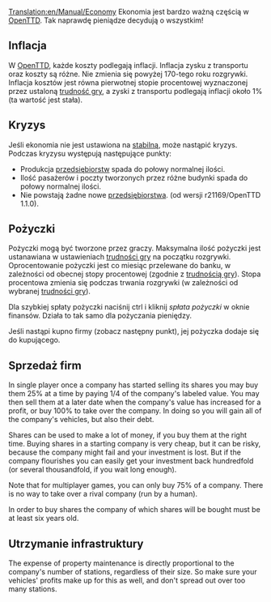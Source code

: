 [[Translation:en/Manual/Economy]]
{{pl/Tłumaczenie|oryg. = en/Manual/Economy
|z     = en
|na    = pl
|Postępy = 60
}}
{{pl/Manual/Spis treści}}
Ekonomia jest bardzo ważną częścią w [[pl/Manual/Main Page|OpenTTD]]. Tak naprawdę pieniądze decydują o wszystkim!

==Inflacja==
W [[pl/Manual/Main Page|OpenTTD]], każde koszty podlegają inflacji. Inflacja zysku z transportu oraz koszty są różne. Nie zmienia się powyżej 170-tego roku rozgrywki. Inflacja kosztów jest równa pierwotnej stopie procentowej wyznaczonej przez ustaloną [[pl/Archive/Manual/Settings/Trudność|trudność gry]], a zyski z transportu podlegają inflacji około 1% (ta wartość jest stała).

==Kryzys==
Jeśli ekonomia nie jest ustawiona na [[pl/Archive/Manual/Settings/Trudność|stabilną]], może nastąpić kryzys. Podczas kryzysu występują następujące punkty:
* Produkcja [[pl/Manual/Przedsiębiorstwa|przedsiębiorstw]] spada do połowy normalnej ilości.
* Ilość pasażerów i poczty tworzonych przez różne budynki spada do połowy normalnej ilości.
* Nie powstają żadne nowe [[pl/Manual/Przedsiębiorstwa|przedsiębiorstwa]]. (od wersji r21169/OpenTTD 1.1.0).

==Pożyczki==
Pożyczki mogą być tworzone przez graczy. Maksymalna ilość pożyczki jest ustanawiana w ustawieniach [[pl/Archive/Manual/Settings/Trudność|trudności gry]] na początku rozgrywki. Oprocentowanie pożyczki jest co miesiąc przelewane do banku, w zależności od obecnej stopy procentowej (zgodnie z [[pl/Archive/Manual/Settings/Trudność|trudnością gry]]). Stopa procentowa zmienia się podczas trwania rozgrywki (w zależności od wybranej [[pl/Archive/Manual/Settings/Trudność|trudności gry]]).

Dla szybkiej spłaty pożyczki naciśnij ctrl i kliknij ''spłata pożyczki'' w oknie finansów. Działa to tak samo dla pożyczania pieniędzy.

Jeśli nastąpi kupno firmy (zobacz następny punkt), jej pożyczka dodaje się do kupującego.

==Sprzedaż firm==
In single player once a company has started selling its shares you may buy them 25% at a time by paying 1/4 of the company's labeled value. You may then sell them at a later date when the company's value has increased for a profit, or buy 100% to take over the company. In doing so you will gain all of the company's vehicles, but also their debt.

Shares can be used to make a lot of money, if you buy them at the right time. Buying shares in a starting company is very cheap, but it can be risky, because the company might fail and your investment is lost. But if the company flourishes you can easily get your investment back hundredfold (or several thousandfold, if you wait long enough).

Note that for multiplayer games, you can only buy 75% of a company. There is no way to take over a rival company (run by a human).

In order to buy shares the company of which shares will be bought must be at least six years old.

==Utrzymanie infrastruktury==

The expense of property maintenance is directly proportional to the company's number of stations, regardless of their size. So make sure your vehicles' profits make up for this as well, and don't spread out over too many stations.